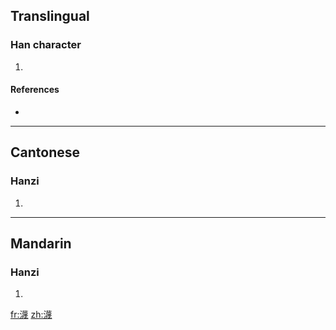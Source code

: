 ==Translingual==

===Han character===
{{Han char|rn=85|rad=水|as=15|sn=18|four=3415<sub>3</sub>|canj=水廿田戈 (ETWI)}}

# {{defn|Han|sort=水15}}

====References====
* {{Han ref|kx=0659.100|dkj=18606|dj=1069.060|hdz=31777.010|uh=700E|ud=28686|bh=EFF1|bd=61425}}

----

==Cantonese==

===Hanzi===
{{yue-hanzi|jyut=|y=mut6}}

# {{defn|Cantonese|sort=水15}}

----

==Mandarin==

===Hanzi===
{{cmn-hanzi|pin=[[mò]] ([[mo4]])|wg=mo<sup>4</sup>}}

# {{defn|Mandarin|sort=水15}}

[[fr:瀎]]
[[zh:瀎]]